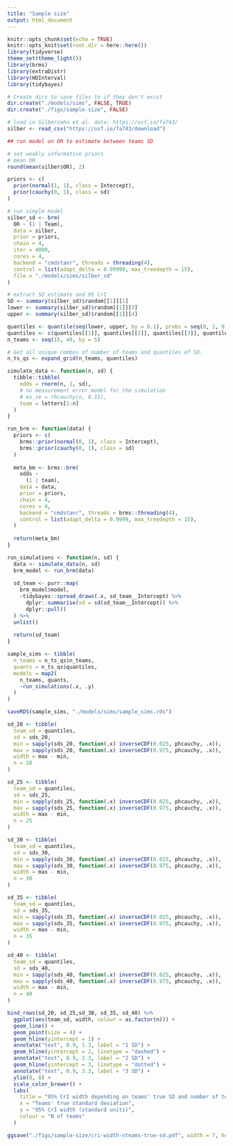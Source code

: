 ```yaml
---
title: "Sample size"
output: html_document
---
```


```r
knitr::opts_chunk$set(echo = TRUE)
knitr::opts_knit$set(root.dir = here::here())
library(tidyverse)
theme_set(theme_light())
library(brms)
library(extraDistr)
library(HDInterval)
library(tidybayes)
```

```r
# Create dirs to save files to if they don't exist
dir.create("./models/sims", FALSE, TRUE)
dir.create("./figs/sample-size", FALSE)
```


```r
# load in Silberzahn et al. data: https://osf.io/fa743/
silber <- read_csv("https://osf.io/fa743/download")

## run model on OR to estimate between teams SD

# set weakly informative priors
# mean OR
round(mean(silber$OR), 2)

priors <- c(
  prior(normal(1, 1), class = Intercept),
  prior(cauchy(0, 1), class = sd)
)

# run simple model
silber_sd <- brm(
  OR ~ (1 | Team),
  data = silber,
  prior = priors,
  chain = 4,
  iter = 4000,
  cores = 4,
  backend = "cmdstanr", threads = threading(4),
  control = list(adapt_delta = 0.99999, max_treedepth = 15),
  file = "./models/sims/silber_sd"
)

# extract SD estimate and 95 CrI
SD <- summary(silber_sd)$random[[1]][1]
lower <- summary(silber_sd)$random[[1]][3]
upper <- summary(silber_sd)$random[[1]][4]

quantiles <- quantile(seq(lower, upper, by = 0.1), probs = seq(0, 1, 0.25),  na.rm = FALSE)
quantiles <- c(quantiles[[1]], quantiles[[2]], quantiles[[3]], quantiles[[4]], quantiles[[5]])
n_teams <- seq(15, 40, by = 5)

# Get all unique combos of number of teams and quantiles of SD.
n_ts_qs <- expand_grid(n_teams, quantiles)
```

```r
simulate_data <- function(n, sd) {
  tibble::tibble(
    odds = rnorm(n, 1, sd),
    # no measurement error model for the simulation
    # es_se = rhcauchy(n, 0.15),
    team = letters[1:n]
  )
}

run_brm <- function(data) {
  priors <- c(
    brms::prior(normal(0, 1), class = Intercept),
    brms::prior(cauchy(0, 1), class = sd)
  )
  
  meta_bm <- brms::brm(
    odds ~
      (1 | team),
    data = data,
    prior = priors,
    chain = 4,
    cores = 4,
    backend = "cmdstanr", threads = brms::threading(4),
    control = list(adapt_delta = 0.9999, max_treedepth = 15),
  )
  
  return(meta_bm)
}

run_simulations <- function(n, sd) {
  data <- simulate_data(n, sd)
  brm_model <- run_brm(data)
  
  sd_team <- purr::map(
    brm_model$model,
    ~tidybayes::spread_draws(.x, sd_team__Intercept) %>%
      dplyr::summarise(sd = sd(sd_team__Intercept)) %>%
      dplyr::pull()
  ) %>%
  unlist()
  
  return(sd_team)
}
```


```r
sample_sims <- tibble(
  n_teams = n_ts_qs$n_teams,
  quants = n_ts_qs$quantiles,
  models = map2(
    n_teams, quants,
    ~run_simulations(.x, .y)
  )
)

saveRDS(sample_sims, "./models/sims/sample_sims.rds")
```

```r
sd_20 <- tibble(
  team_sd = quantiles,
  sd = sds_20,
  min = sapply(sds_20, function(.x) inverseCDF(0.025, phcauchy, .x)),
  max = sapply(sds_20, function(.x) inverseCDF(0.975, phcauchy, .x)),
  width = max - min,
  n = 20
)

sd_25 <- tibble(
  team_sd = quantiles,
  sd = sds_25,
  min = sapply(sds_25, function(.x) inverseCDF(0.025, phcauchy, .x)),
  max = sapply(sds_25, function(.x) inverseCDF(0.975, phcauchy, .x)),
  width = max - min,
  n = 25
)

sd_30 <- tibble(
  team_sd = quantiles,
  sd = sds_30,
  min = sapply(sds_30, function(.x) inverseCDF(0.025, phcauchy, .x)),
  max = sapply(sds_30, function(.x) inverseCDF(0.975, phcauchy, .x)),
  width = max - min,
  n = 30
)

sd_35 <- tibble(
  team_sd = quantiles,
  sd = sds_35,
  min = sapply(sds_35, function(.x) inverseCDF(0.025, phcauchy, .x)),
  max = sapply(sds_35, function(.x) inverseCDF(0.975, phcauchy, .x)),
  width = max - min,
  n = 35
)

sd_40 <- tibble(
  team_sd = quantiles,
  sd = sds_40,
  min = sapply(sds_40, function(.x) inverseCDF(0.025, phcauchy, .x)),
  max = sapply(sds_40, function(.x) inverseCDF(0.975, phcauchy, .x)),
  width = max - min,
  n = 40
)

bind_rows(sd_20, sd_25,sd_30, sd_35, sd_40) %>%
  ggplot(aes(team_sd, width, colour = as.factor(n))) +
  geom_line() +
  geom_point(size = 4) +
  geom_hline(yintercept = 1) +
  annotate("text", 0.9, 1.3, label = "1 SD") +
  geom_hline(yintercept = 2, linetype = "dashed") +
  annotate("text", 0.9, 2.3, label = "2 SD") +
  geom_hline(yintercept = 3, linetype = "dotted") +
  annotate("text", 0.9, 3.3, label = "3 SD") +
  ylim(0, 8) +
  scale_color_brewer() +
  labs(
    title = "95% CrI width depending on teams' true SD and number of teams",
    x = "Teams' true standard deviation",
    y = "95% CrI width (standard units)",
    colour = "N of teams"
  )

ggsave("./figs/sample-size/cri-width-nteams-true-sd.pdf", width = 7, height = 5)
```

